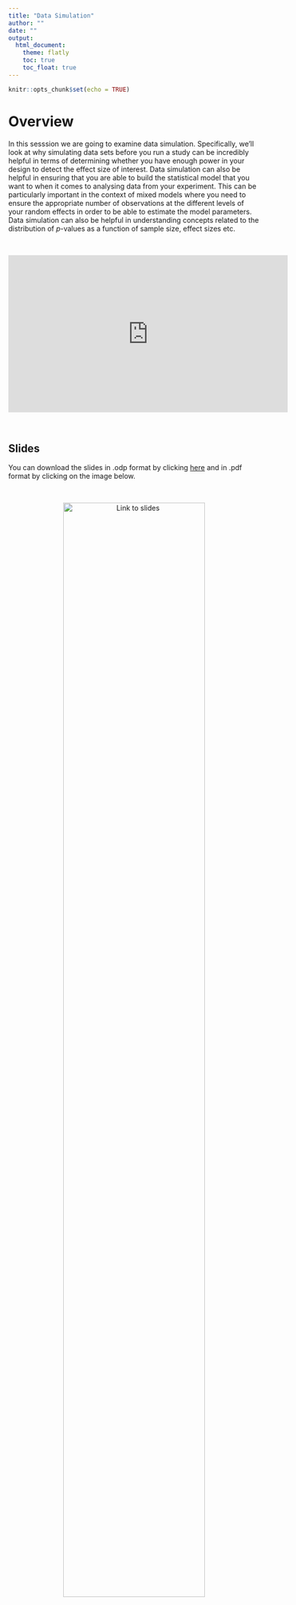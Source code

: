 ```yaml
---
title: "Data Simulation"
author: ""
date: ""
output: 
  html_document:
    theme: flatly
    toc: true
    toc_float: true
---
```


```r
knitr::opts_chunk$set(echo = TRUE)
```

# Overview 

In this sesssion we are going to examine data simulation. Specifically, we'll look at why simulating data sets before you run a study can be incredibly helpful in terms of determining whether you have enough power in your design to detect the effect size of interest. Data simulation can also be helpful in ensuring that you are able to build the statistical model that you want to when it comes to analysing data from your experiment. This can be particularly important in the context of mixed models where you need to ensure the appropriate number of observations at the different levels of your random effects in order to be able to estimate the model parameters. Data simulation can also be helpful in understanding concepts related to the distribution of *p*-values as a function of sample size, effect sizes etc.

&nbsp;&nbsp;

<center>

<iframe width="560" height="315" src="https://youtube.com/embed/" frameborder="0" allowfullscreen></iframe>

</center>
&nbsp;&nbsp;

## Slides

You can download the slides in .odp format by clicking [here](../slides/data_sim.odp) and in .pdf format by clicking on the image below. 

&nbsp;&nbsp;

<center>

[![Link to slides](../images/data_sim.png){width=75%}](../slides/data_sim.pdf)

</center>

&nbsp;&nbsp;

Once you've watched the video above, run the code below on your own machines. The following code corresponds to the bulk of the code I use in the slides and talk about in the video.

We first need to load the key packages that we'll be using. They are the `tidyverse` and the `broom` package. The `broom` package contains functions which allow us to turn the output of statistical tests into tibbles.

```r
library(tidyverse) 
library(broom) 
```

## Generating Random Numbers

Computers tend to generate numbers *pseudo*randomly rather than in a truly randoem fashion. They do this using an algorithm. This algorithm has a starting point, and if you ensure it always starts at the same point, it will always produce the same sequence of random numbers. In R, we set the starting point using the `set.seed()` function. First, let's generate two sequences of random numbers without first setting the starting point of the algorithm.

Using the `rnorm()` function we generate 5 numbers from a distribution with a mean of 0 and a standard deviation of 1. We do this twice.

```r
rnorm(5, 0, 1)
rnorm(5, 0, 1)
```

As you can see, the sequences differ. Our code and output associated with generating the random numbers isn't reproducible. Run it again and you'll get two new sequence of 5 random numbers. We can however make things reproducible by using the `set.seed()` function before each `rnorm()` call.

```r
set.seed(1234)
rnorm(5, 0, 1)
set.seed(1234)
rnorm(5, 0, 1)
```

The two sequences are identical, and will always be identical if preceded by the same seed (or starting point) for the random number generator algorithm.

## Simulating 1 Dataset 

First let's simulate data from a one factor between participants experiment. Each of the 24 participants will have one dependent variable measure. First let's create a sequence of numbers 1:24 correspinding to our participant numbers.  In R, this is also known as a `vector` - one of the basic data structures. It contains elements of the same type (in this case integers).

```r
participant <- seq(1:24)
participant
```

Now we need to create the conditions - Condition 1 we will label "fast" and Condition 2 we will label "slow". We use the `c()` function to combine the arguments that follow it (i.e., "fast" and "slow") into a vector. The first 12 participants are in the "fast" condition, and the second 12 are in the "slow" condition. We use the `rep()` function to replicate an element (defined in the first argument) a certain number of times (defined in the second argument.)

```r
condition <- c(rep("fast", times = 12), rep("slow", times = 12))
condition
```

We now have "fast" and "slow" repeated 12 times each.

Now we need to simulate our data - we will assume we're sampling from the normal distribution so will use the `rnorm()` function.  This selects samples from a normal distribution where we specify the mean and sd.  We want to simulate the data for our "fast" condition as coming from a distribution with a mean = 1000 and sd = 50, and the data for our "slow" condition from a distribution with a mean = 1020 and sd = 50. We need to make sure we set up our sampling using the `rnorm()` function in the same order as we did for specifying the condition variable.

To make sure we can reproduce these random samples in future, we can use the function `set.seed()` to specify the starting point of the random number generation.

```r
set.seed(1234)
dv <- c(rnorm(12, 1000, 50), rnorm(12, 1020, 50))
dv
```

We now need to combined our 3 columns into a tibble. We use the `cbind()` function to first bind the three variables together as columns, and then `as_tibble()` to convert these three combined columns to a tibble.

```r
my_data <- as_tibble(cbind(participant, condition, dv))
my_data
```

As you can see, the columns in the tibble aren't yet of the correct type. The column `condition` should be a factor, and `dv` an integer. Let's fix that and map the tibble with the renamed columns onto a new variable called `my_tidied_data`.

```r
my_tidied_data <- my_data %>%
  mutate(condition = factor(condition), dv = as.integer(dv))

my_tidied_data
```

Let's build a plot to ensure our data looks like it should.

```r
ggplot(my_tidied_data, aes(x = condition, y = dv, fill = condition)) +
  geom_violin(width = .25) +
  stat_summary(fun.data = "mean_cl_boot", colour = "black") +
  geom_jitter(alpha = .2, width = .05) +
  guides(fill = FALSE) +
  labs(x = "Condition", y = "DV (ms.)") +
  theme_minimal()
```

Given a bit of sampling error, this looks about right. Now, let's run a between participants *t*-test to see if the difference between the conditions is significant. I am going to use the `tidy()` function from the `broom` package to store the output of `t.test()` as a tibble itself.

```r
t.test(filter(my_tidied_data, condition == "fast")$dv, 
       filter(my_tidied_data, condition == "slow")$dv, paired = FALSE)

result <- tidy(t.test(filter(my_tidied_data, condition == "fast")$dv, 
                      filter(my_tidied_data, condition == "slow")$dv, paired = FALSE))
result
```

As you'll see from the above, the *p*-value for the *t*-test is = .0385. So we have found a difference. But is N=24 a big enough sample size to consistenly detect a significant difference? Or did we just get lucky in this one case?

## Simulating 10 Datasets

Let's turn now to simulating a number of datasets, each with a sample size of 24. The next code chunk essentially runs through the procedure for creating one dataset, but it does so 10 times (this giving us 10 simulated datasets).

```r
total_samples <- 10
sample_size <- 24
participant <- rep(1:sample_size)
condition <- c(rep("fast", times = sample_size/2),
               rep("slow", times = sample_size/2))
all_data <- NULL

for (i in 1:total_samples) {
  sample <- i
  set.seed(1233 + i)
  dv <- c(rnorm(sample_size/2, 1000, 50), rnorm(sample_size/2, 1020, 50))
  my_data <- as_tibble(cbind(participant, condition, dv, sample))
  all_data <- rbind(my_data, all_data)
}

all_tidied_data <- all_data %>%
  mutate(condition = factor(condition), dv = as.integer(dv))
```

Let's plot the averages for each of the two conditions from each of these 10 simulated datasets on the same graph.

```r
all_tidied_data %>%
  group_by(condition, sample) %>%
  summarise(average = mean(dv)) %>%
  ggplot(aes(x = condition, y = average, group = condition,
             label = sample)) +
  geom_jitter(width = .1, alpha = .5) +
  stat_summary(fun.data = "mean_cl_boot", colour = "blue") +
  geom_text(check_overlap = TRUE, nudge_x = .2, nudge_y = 0, colour =
              "black") +
  labs(x = "Condition", y = "DV(ms.)") +
  theme_minimal()
```

The blue dots corresponds to the mean of means - and are pretty close to the population means. There's quite a lot of variation around each of these dots though, again indicative of sampling error. The mean for our “fast” condition is quite close to the population mean (1000), while the mean for our “slow” condition is almost exactly the population mean (1020). Sample 2 has an extreme mean for the "slow" condition - indeed, numerically the "slow" condition is faster than the "fast" condition in Sample 2. This is sampling error in practice and further highlights the problem with small sample sizes.

## Simulating 100 Datasets

Now, instead of simulating 10 datasets let's simulate 100. The code below for simulating 100 datasets is identical to the code above for simulating 10 *apart* from in one place. Can you spot it? Do you see how that one change results now in 100 simulations?

```r
total_samples <- 100
sample_size <- 24
participant <- rep(1:sample_size)
condition <- c(rep("fast", times = sample_size/2),
               rep("slow", times = sample_size/2))
all_data <- NULL

for (i in 1:total_samples) {
  sample <- i
  set.seed(1233 + i)
  dv <- c(rnorm(sample_size/2, 1000, 50), rnorm(sample_size/2, 1020, 50))
  my_data <- as_tibble(cbind(participant, condition, dv, sample))
  all_data <- rbind(my_data, all_data)
}

all_tidied_data <- all_data %>%
  mutate(condition = factor(condition), dv = as.integer(dv))

all_tidied_data %>%
  group_by(condition, sample) %>%
  summarise(average = mean(dv)) %>%
  ggplot(aes(x = condition, y = average, group = condition,
             label = sample)) +
  geom_jitter(width = .1, alpha = .5) +
  stat_summary(fun.data = "mean_cl_boot", colour = "blue") +
  geom_text(check_overlap = TRUE, nudge_x = .2, nudge_y = 0, colour =
              "black", size = 3) +
  labs(x = "Condition", y = "DV(ms.)") +
  theme_minimal()
```

Overall the “Slow” condition RTs are higher than the “Fast” Condition RTs - but we can spot some simulations where the difference is negligible or even goes the other way (e.g., Simulation 100). The blue circles corresponds to the overall means and are pretty much exactly equal to the population means of 1000 and 1020.

Now, let's run *t*-tests for each of the 100 datasets.

```r
result <- NULL
for (i in 1:total_samples) {
  result <- rbind(tidy(t.test(filter(all_tidied_data, 
                                     condition == "fast" & sample == i)$dv,
                              filter(all_tidied_data, 
                                     condition == "slow" & sample == i)$dv,
                              paired = FALSE)), result)
}

result
```

How many of these 100 simulated datasets have produced a difference that is statistically significant? Remember, we know the "Fast" and "Slow" populations do differ from each other. But can we detect this difference consistently?

```r
result %>% 
  filter(p.value < .05) %>%
  count()
```

So, only 17 of the 100 simulations detects the difference - even thought the difference is there and waiting to be found. With 24 participants, we have a *very* under-powered experiment. Indeed, the power for this design to detect the effect we are looking for is just 0.17. We *should* be aiming to run studies with about 0.80 power. Much lower than 0.80, we are wasting our time.

```r
## Your Challenge

Change the above code so that N=200 for each simulation. Do you now find that for 80 out of 100 simulated datasets you are detecting a statistically significant difference? What happens if you vary the size of the standard deviations around the means for the two conditions? If variability around the mean goes up (i.e., the standard deviation is increased), do you need more or fewer participants to detect the effect with 0.80 power?
```



## Improve this Workshop

If you spot any issues/errors in this workshop, you can raise an issue or create a pull request for [this repo](https://github.com/ajstewartlang/17_data_sim). 
